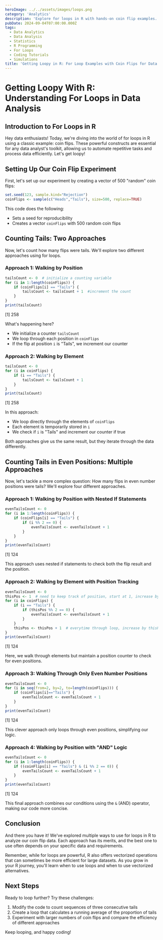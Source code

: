 ```yaml
---
heroImage: ../../assets/images/loops.png
category: 'Analytics'
description: 'Explore for loops in R with hands-on coin flip examples. This practical guide is ideal for mastering the basics of data analysis and manipulation, helping you efficiently handle repetitive tasks and gain valuable insights.'
pubDate: 2024-09-04T07:00:00.000Z
tags:
  - Data Analytics
  - Data Analysis
  - Statistics
  - R Programming
  - For Loops
  - Coding Tutorials
  - Simulations
title: 'Getting Loopy in R: For Loop Examples with Coin Flips for Data Analysis'
---
```



# Getting Loopy With R: Understanding For Loops in Data Analysis

## Introduction to For Loops in R

Hey data enthusiasts! Today, we're diving into the world of for loops in R using a classic example: coin flips. These powerful constructs are essential for any data analyst's toolkit, allowing us to automate repetitive tasks and process data efficiently. Let's get loopy!

## Setting Up Our Coin Flip Experiment

First, let's set up our experiment by creating a vector of 500 "random" coin flips:

```r
set.seed(123, sample.kind="Rejection")
coinFlips <- sample(c("Heads","Tails"), size=500, replace=TRUE)
```

This code does the following:

- Sets a seed for reproducibility
- Creates a vector `coinFlips` with 500 random coin flips

## Counting Tails: Two Approaches

Now, let's count how many flips were tails. We'll explore two different approaches using for loops.

### Approach 1: Walking by Position

```r
tailsCount <- 0  # initialize a counting variable
for (i in 1:length(coinFlips)) {
    if (coinFlips[i] == "Tails") {
        tailsCount <- tailsCount + 1  #increment the count
    }
}
print(tailsCount)
```

<OutputDisplay>[1] 258</OutputDisplay>

What's happening here?

- We initialize a counter `tailsCount`
- We loop through each position in `coinFlips`
- If the flip at position `i` is "Tails", we increment our counter

### Approach 2: Walking by Element

```r
tailsCount <- 0
for (i in coinFlips) {
    if (i == "Tails") {
        tailsCount <- tailsCount + 1
    }
}
print(tailsCount)
```

<OutputDisplay>[1] 258</OutputDisplay>

In this approach:

- We loop directly through the elements of `coinFlips`
- Each element is temporarily stored in `i`
- We check if `i` is "Tails" and increment our counter if true

Both approaches give us the same result, but they iterate through the data differently.

## Counting Tails in Even Positions: Multiple Approaches

Now, let's tackle a more complex question: How many flips in even number positions were tails? We'll explore four different approaches.

### Approach 1: Walking by Position with Nested If Statements

```r
evenTailsCount <- 0
for (i in 1:length(coinFlips)) {
    if (coinFlips[i] == "Tails") {
        if (i %% 2 == 0) {
            evenTailsCount <- evenTailsCount + 1
        }
    }
}
print(evenTailsCount)
```

<OutputDisplay>[1] 124</OutputDisplay>

This approach uses nested if statements to check both the flip result and the position.

### Approach 2: Walking by Element with Position Tracking

```r
evenTailsCount <- 0
thisPos <- 1  # need to keep track of position, start at 1, increase by one each iteration through loop
for (i in coinFlips) {
    if (i == "Tails") {
        if (thisPos %% 2 == 0) {
            evenTailsCount <- evenTailsCount + 1
        }
    }
    thisPos <- thisPos + 1  # everytime through loop, increase by thisPos by 1
}
print(evenTailsCount)
```

<OutputDisplay>[1] 124</OutputDisplay>

Here, we walk through elements but maintain a position counter to check for even positions.

### Approach 3: Walking Through Only Even Number Positions

```r
evenTailsCount <- 0
for (i in seq(from=2, by=2, to=length(coinFlips))) {
    if (coinFlips[i]=="Tails") {
        evenTailsCount <- evenTailsCount + 1
    }
}
print(evenTailsCount)
```

<OutputDisplay>[1] 124</OutputDisplay>

This clever approach only loops through even positions, simplifying our logic.

### Approach 4: Walking by Position with "AND" Logic

```r
evenTailsCount <- 0
for (i in 1:length(coinFlips)) {
    if ((coinFlips[i] == "Tails") & (i %% 2 == 0)) {
        evenTailsCount <- evenTailsCount + 1
    }
}
print(evenTailsCount)
```

<OutputDisplay>[1] 124</OutputDisplay>

This final approach combines our conditions using the `&` (AND) operator, making our code more concise.

## Conclusion

And there you have it! We've explored multiple ways to use for loops in R to analyze our coin flip data. Each approach has its merits, and the best one to use often depends on your specific data and requirements.

Remember, while for loops are powerful, R also offers vectorized operations that can sometimes be more efficient for large datasets. As you grow in your R journey, you'll learn when to use loops and when to use vectorized alternatives.

## Next Steps

Ready to loop further? Try these challenges:

1. Modify the code to count sequences of three consecutive tails
2. Create a loop that calculates a running average of the proportion of tails
3. Experiment with larger numbers of coin flips and compare the efficiency of different approaches

Keep looping, and happy coding!
